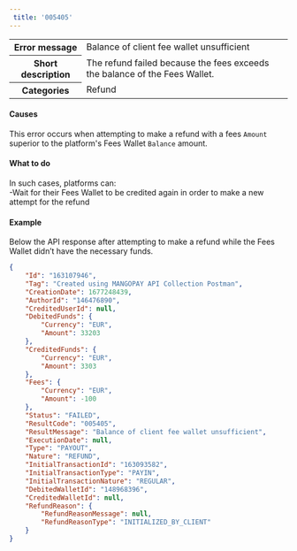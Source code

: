 ```yaml
---  
 title: '005405'  
---  
```

  
<table>
    <tbody>
        <tr>
            <th class="header"><strong>Error message</strong></th>
            <td class="table-content">Balance of client fee wallet unsufficient</td>
        </tr>
        <tr>
            <th class="header"><strong>Short description</strong></th>
            <td class="table-content">The refund failed because the fees exceeds the balance of the Fees Wallet.</td>
        </tr>
        <tr>
            <th class="header"><strong>Categories</strong></th>
            <td class="table-content">  
<div class="label">Refund</div>
</td>
        </tr>
    </tbody>
</table>  

#### Causes  

This error occurs when attempting to make a refund with a fees `Amount` superior to the platform's Fees Wallet `Balance` amount.  

#### What to do  

In such cases, platforms can:  
-Wait for their Fees Wallet to be credited again in order to make a new attempt for the refund  

#### Example  

Below the API response after attempting to make a refund while the Fees Wallet didn’t have the necessary funds.  
```json API Response
{
    "Id": "163107946",
    "Tag": "Created using MANGOPAY API Collection Postman",
    "CreationDate": 1677248439,
    "AuthorId": "146476890",
    "CreditedUserId": null,
    "DebitedFunds": {
        "Currency": "EUR",
        "Amount": 33203
    },
    "CreditedFunds": {
        "Currency": "EUR",
        "Amount": 3303
    },
    "Fees": {
        "Currency": "EUR",
        "Amount": -100
    },
    "Status": "FAILED",
    "ResultCode": "005405",
    "ResultMessage": "Balance of client fee wallet unsufficient",
    "ExecutionDate": null,
    "Type": "PAYOUT",
    "Nature": "REFUND",
    "InitialTransactionId": "163093582",
    "InitialTransactionType": "PAYIN",
    "InitialTransactionNature": "REGULAR",
    "DebitedWalletId": "148968396",
    "CreditedWalletId": null,
    "RefundReason": {
        "RefundReasonMessage": null,
        "RefundReasonType": "INITIALIZED_BY_CLIENT"
    }
}
```